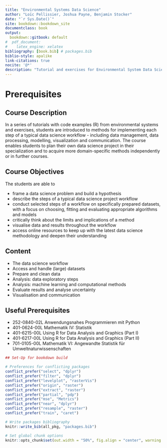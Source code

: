 ```yaml
--- 
title: "Environmental Systems Data Science"
author: "Loïc Pellissier, Joshua Payne, Benjamin Stocker"
date: "`r Sys.Date()`"
site: bookdown::bookdown_site
documentclass: book
output:
  bookdown::gitbook: default
#  pdf_document:
#    latex_engine: xelatex
bibliography: [book.bib] # packages.bib
biblio-style: apalike
link-citations: true
nocite: '@*'
description: "Tutorial and exercises for Environmental System Data Science, ETH Zürich."
---
```


# Prerequisites {-}

## Course Description {-}

In a series of tutorials with code examples (R) from environmental systems and exercises, students are introduced to methods for implementing each step of a typical data science workflow - including data management, data processing, modelling, visualization and communication. The course enables students to plan their own data science project in their specialization and to acquire more domain-specific methods independently or in further courses.

## Course Objectives {-}

The students are able to

- frame a data science problem and build a hypothesis
- describe the steps of a typical data science project workflow
- conduct selected steps of a workflow on specifically prepared datasets, with a focus on choosing, fitting and evaluating appropriate algorithms and models
- critically think about the limits and implications of a method
- visualise data and results throughout the workflow
- access online resources to keep up with the latest data science methodology and deepen their understanding

## Content {-}

- The data science workflow
- Access and handle (large) datasets
- Prepare and clean data
- Analysis: data exploratory steps
- Analysis: machine learning and computational methods
- Evaluate results and analyse uncertainty
- Visualisation and communication

## Useful Prerequisites {-}

- 252-0840-02L Anwendungsnahes Programmieren mit Python
- 401-0624-00L Mathematik IV: Statistik
- 401-6215-00L Using R for Data Analysis and Graphics (Part I)
- 401-6217-00L Using R for Data Analysis and Graphics (Part II)
- 701-0105-00L Mathematik VI: Angewandte Statistik für Umweltnaturwissenschaften


```r
## Set-Up for bookdown build

# Preferences for conflicting packages
conflict_prefer("select", "dplyr")
conflict_prefer("filter", "dplyr")
conflict_prefer("levelplot", "rasterVis")
conflict_prefer("origin", "raster")
conflict_prefer("extract", "raster")
conflict_prefer("partial", "pdp")
conflict_prefer("mse", "Metrics")
conflict_prefer("near", "dplyr")
conflict_prefer("resample", "raster")
conflict_prefer("train", "caret")

# Write packages bibliography
knitr::write_bib(all_pkg, "packages.bib")

# Set global chunk options
knitr::opts_chunk$set(out.width = "50%", fig.align = "center", warning = FALSE, message = FALSE)
```

